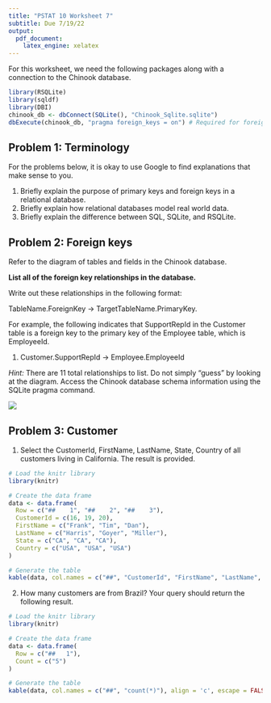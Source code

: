 ```yaml
---
title: "PSTAT 10 Worksheet 7"
subtitle: Due 7/19/22
output:
  pdf_document:
    latex_engine: xelatex
---
```


For this worksheet, we need the following packages along with a
connection to the Chinook database.

```r
library(RSQLite)
library(sqldf)
library(DBI)
chinook_db <- dbConnect(SQLite(), "Chinook_Sqlite.sqlite")
dbExecute(chinook_db, "pragma foreign_keys = on") # Required for foreign-key support
```

## Problem 1: Terminology

For the problems below, it is okay to use Google to find explanations
that make sense to you.

1.  Briefly explain the purpose of primary keys and foreign keys in a
    relational database.
2.  Briefly explain how relational databases model real world data.
3.  Briefly explain the difference between SQL, SQLite, and RSQLite.

## Problem 2: Foreign keys

Refer to the diagram of tables and fields in the Chinook database.

**List all of the foreign key relationships in the database.**

Write out these relationships in the following format:

TableName.ForeignKey -\> TargetTableName.PrimaryKey.

For example, the following indicates that SupportRepId in the Customer
table is a foreign key to the primary key of the Employee table, which
is EmployeeId.

1.  Customer.SupportRepId -\> Employee.EmployeeId

*Hint:* There are 11 total relationships to list. Do not simply “guess”
by looking at the diagram. Access the Chinook database schema
information using the SQLite pragma command.

![](chinook.png)

## Problem 3: Customer

1.  Select the CustomerId, FirstName, LastName, State, Country of all customers living in California. The result is provided.

```r
# Load the knitr library
library(knitr)

# Create the data frame
data <- data.frame(
  Row = c("##    1", "##    2", "##    3"),
  CustomerId = c(16, 19, 20),
  FirstName = c("Frank", "Tim", "Dan"),
  LastName = c("Harris", "Goyer", "Miller"),
  State = c("CA", "CA", "CA"),
  Country = c("USA", "USA", "USA")
)

# Generate the table
kable(data, col.names = c("##", "CustomerId", "FirstName", "LastName", "State", "Country"), align = 'c')
```

2. How many customers are from Brazil? Your query should return the following result.

```r
# Load the knitr library
library(knitr)

# Create the data frame
data <- data.frame(
  Row = c("##   1"),
  Count = c("5")
)

# Generate the table
kable(data, col.names = c("##", "count(*)"), align = 'c', escape = FALSE)
```
